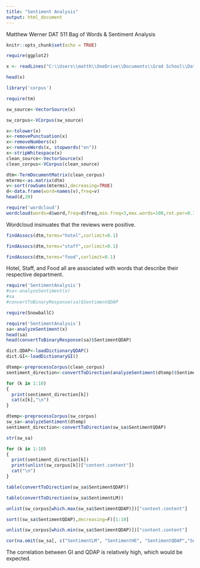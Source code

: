 ---
title: "Sentiment Analysis"
output: html_document
---

Matthew Werner
DAT 511
Bag of Words & Sentiment Analysis

```{r setup, include=FALSE}
knitr::opts_chunk$set(echo = TRUE)
```

```{r}

require(ggplot2)

```
```{r}

x <- readLines("C:\\Users\\matth\\OneDrive\\Documents\\Grad School\\Data Analytics\\Spring 2022\\DAT511\\Week 10\\dataset-CalheirosMoroRita-2017.csv")


```

```{r}

head(x)

```




```{r}

library('corpus')

```

```{r}

require(tm)

```

```{r}

sw_source<-VectorSource(x)

```

```{r}

sw_corpus<-VCorpus(sw_source)

```


```{r}
x<-tolower(x)
x<-removePunctuation(x)
x<-removeNumbers(x)
x<-removeWords(x, stopwords("en"))
x<-stripWhitespace(x)
clean_source<-VectorSource(x)
clean_corpus<-VCorpus(clean_source)
```


```{r}
dtm<-TermDocumentMatrix(clean_corpus)
mterms<-as.matrix(dtm)
v<-sort(rowSums(mterms),decreasing=TRUE)
d<-data.frame(word=names(v),freq=v)
head(d,20)
```
```{r}
require('wordcloud')
wordcloud(words=d$word,freq=d$freq,min.freq=3,max.words=100,rot.per=0.35)
```

Wordcloud insinuates that the reviews were positive.


```{r}
findAssocs(dtm,terms="hotel",corlimit=0.1)
```

```{r}
findAssocs(dtm,terms="staff",corlimit=0.1)
```

```{r}
findAssocs(dtm,terms="food",corlimit=0.1)
```

Hotel, Staff, and Food all are associated with words that describe their respective department.



```{r}
require('SentimentAnalysis')
#sa<-analyzeSentiment(x)
#sa
#convertToBinaryResponse(sa)$SentimentQDAP
```

```{r}

require(SnowballC)

```

```{r}
require('SentimentAnalysis')
sa<-analyzeSentiment(x)
head(sa)
head(convertToBinaryResponse(sa)$SentimentQDAP)
```

```{r}
dict.QDAP<-loadDictionaryQDAP()
dict.GI<-loadDictionaryGI()
```

```{r}
dtemp<-preprocessCorpus(clean_corpus)
sentiment_direction<-convertToDirection(analyzeSentiment(dtemp)$SentimentQDAP)
```

```{r}
for (k in 1:10)
{
  print(sentiment_direction[k])
  cat(x[k],"\n")
}

```

```{r}
dtemp<-preprocessCorpus(sw_corpus)
sw_sa<-analyzeSentiment(dtemp)
sentiment_direction<-convertToDirection(sw_sa$SentimentQDAP)
```

```{r}
str(sw_sa)
```

```{r}
for (k in 1:10)
{
  print(sentiment_direction[k])
  print(unlist(sw_corpus[k])["content.content"])
  cat("\n")
}

```

```{r}
table(convertToDirection(sw_sa$SentimentQDAP))
```

```{r}
table(convertToDirection(sw_sa$SentimentLM))
```

```{r}
unlist(sw_corpus[which.max(sw_sa$SentimentQDAP)])["content.content"]
```


```{r}
sort((sw_sa$SentimentQDAP),decreasing=F)[1:10]

```



```{r}
unlist(sw_corpus[which.min(sw_sa$SentimentQDAP)])["content.content"]
```



```{r}
cor(na.omit(sw_sa[, c("SentimentLM", "SentimentHE", "SentimentQDAP","SentimentGI")]))
```

The correlation between GI and QDAP is relatively high, which would be expected.
